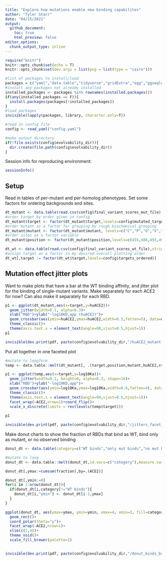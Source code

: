 ```yaml
---
title: "Explore how mutations enable new binding capabilites"
author: "Tyler Starr"
date: "04/15/2021"
output:
  github_document:
    toc: true
    html_preview: false
editor_options: 
  chunk_output_type: inline
---
```



```r
require("knitr")
knitr::opts_chunk$set(echo = T)
knitr::opts_chunk$set(dev.args = list(png = list(type = "cairo")))

#list of packages to install/load
packages = c("yaml","data.table","tidyverse","gridExtra","egg","ggseqlogo")
#install any packages not already installed
installed_packages <- packages %in% rownames(installed.packages())
if(any(installed_packages == F)){
  install.packages(packages[!installed_packages])
}
#load packages
invisible(lapply(packages, library, character.only=T))

#read in config file
config <- read_yaml("config.yaml")

#make output directory
if(!file.exists(config$evolvability_dir)){
  dir.create(file.path(config$evolvability_dir))
}
```
Session info for reproducing environment:
```r
sessionInfo()
```

## Setup

Read in tables of per-mutant and per-homolog phenotypes. Set some factors for ordering backgrounds and sites.

```r
dt_mutant <- data.table(read.csv(config$final_variant_scores_mut_file),stringsAsFactors=F)
#order target by order given in config
dt_mutant$target <- factor(dt_mutant$target,levels=config$mutated_targets_ordered)
#order mutant as a factor for grouping by rough biochemical grouping
dt_mutant$mutant <- factor(dt_mutant$mutant, levels=c("C","P","G","V","M","L","I","A","F","W","Y","T","S","N","Q","E","D","H","K","R"))
#order sites as a factor variable
dt_mutant$position <- factor(dt_mutant$position,levels=c(455,486,493,494,498,501))

dt_wt <- data.table(read.csv(config$final_variant_scores_wt_file),stringsAsFactors=F)
#assign target as a factor in my desired overall plotting order
dt_wt[,target := factor(dt_wt$target,levels=config$targets_ordered)]

```

## Mutation effect jitter plots

Want to make plots that have a bar at the WT binding affinity, and jitter plot for the binding of single-mutant variants. Make separately for each ACE2 for now? Can also make it separately for each RBD.

```r

p1 <- ggplot(dt_mutant,aes(x=target,y=huACE2))+
  geom_jitter(width=0.1, alpha=0.3)+
  xlab("RBD")+ylab("-log10KD,app (huACE2)")+
  geom_crossbar(aes(ymin=huACE2,ymax=huACE2,width=0.5,fatten=5), data=dt_mutant[position==493 & wildtype_indicator=="x",],color="red")+
  theme_classic()+
  theme(axis.text.x = element_text(angle=90,vjust=0.5,hjust=1))
p1

invisible(dev.print(pdf, paste(config$evolvability_dir,"/huACE2_mutant-jitter.pdf",sep=""),useDingbats=F))
```


Put all together in one faceted plot

```r
#mutate to longform
temp <- data.table::melt(dt_mutant[, .(target,position,mutant,huACE2,cvACE2,pgACE2,RaACE2.787,RaACE2.9479,RsACE2.3364,RsACE2.1434,wildtype_indicator)],id.vars=c("target","position","mutant","wildtype_indicator"),measure.vars=c("huACE2","cvACE2","pgACE2","RaACE2.787","RaACE2.9479","RsACE2.3364","RsACE2.1434"),variable.name="ACE2",value.name="log10Ka")

p1 <- ggplot(temp,aes(x=target,y=log10Ka))+
  geom_jitter(width=0.1, height=0, alpha=0.3, shape=16)+
  xlab("RBD")+ylab("-log10KD,app")+
  geom_crossbar(aes(ymin=log10Ka,ymax=log10Ka,width=0.6,fatten=4), data=temp[position==493 & wildtype_indicator=="x",],color="red")+
  theme_classic()+
  theme(axis.text.x = element_text(angle=90,vjust=0.5,hjust=1))+
  facet_wrap(~ACE2,nrow=1)+coord_flip()+
  scale_x_discrete(limits = rev(levels(temp$target)))
  
p1

invisible(dev.print(pdf, paste(config$evolvability_dir,"/jitters_facet_by_ACE2.pdf",sep=""),useDingbats=F))
```

Make donut charts to show the fraction of RBDs that bind as WT, bind only as mutant, or no observed binding

```r
donut_dt <- data.table(category=c("WT binds","only mut binds","no mut binds"), huACE2=c(10/14,2/14,2/14), cvACE2=c(2/14,7/14,5/14), pgACE2=c(7/14,3/14,4/14), RaACE2.787=c(9/14,3/14,2/14), RaACE2.9479=c(11/14,1/14,2/14), RsACE2.3364=c(4/14,8/14,2/14), RsACE2.1434=c(3/14,5/14,6/14))

#mutate to long
donut_dt <- data.table::melt(donut_dt,id.vars=c("category"),measure.vars=c("huACE2","cvACE2","pgACE2","RaACE2.787","RaACE2.9479","RsACE2.3364","RsACE2.1434"),variable.name="ACE2",value.name="fraction")

donut_dt[,ymax:=cumsum(fraction),by=.(ACE2)]

donut_dt[,ymin:=0]
for(i in 1:nrow(donut_dt)){
  if(donut_dt[i,category]!="WT binds"){
    donut_dt[i,"ymin"] <- donut_dt[i-1,ymax]
  }
}

ggplot(donut_dt, aes(ymax=ymax, ymin=ymin, xmax=4, xmin=3, fill=category))+
  geom_rect()+
  coord_polar(theta="y")+
  facet_wrap(~ACE2,nrow=1)+
  xlim(c(2,4))+
  theme_void()+
  scale_fill_brewer(palette=1)
  

invisible(dev.print(pdf, paste(config$evolvability_dir,"/donut_binds_by_ACE2.pdf",sep=""),useDingbats=F))
```




